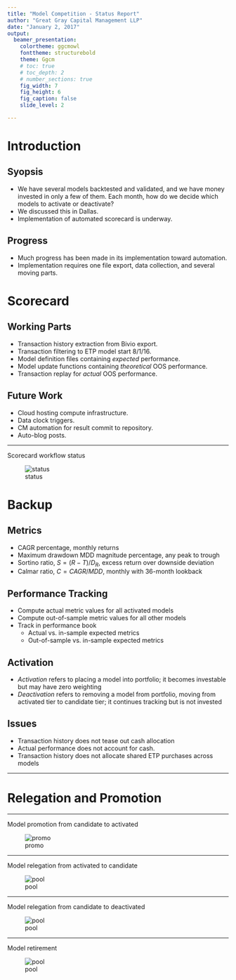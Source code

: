 ```yaml
---
title: "Model Competition - Status Report"
author: "Great Gray Capital Management LLP"
date: "January 2, 2017"
output:
  beamer_presentation:
    colortheme: ggcmowl
    fonttheme: structurebold
    theme: Ggcm
    # toc: true
    # toc_depth: 2
    # number_sections: true
    fig_width: 7
    fig_height: 6
    fig_caption: false
    slide_level: 2

---
```



# Introduction

## Syopsis

* We have several models backtested and validated, and we have money invested
in only a few of them.  Each month, how do we decide which models to
activate or deactivate?   
* We discussed this in Dallas. 
* Implementation of automated scorecard is underway.

## Progress

- Much progress has been made in its implementation toward automation. 
- Implementation requires one file export, data collection, and several moving parts.


# Scorecard

## Working Parts

* Transaction history extraction from Bivio export.
* Transaction filtering to ETP model start 8/1/16.
* Model definition files containing _expected_ performance.
* Model update functions containing _theoretical_ OOS performance.
* Transaction replay for _actual_ OOS performance.

## Future Work

* Cloud hosting compute infrastructure.
* Data clock triggers.
* CM automation for result commit to repository.
* Auto-blog posts.

----

Scorecard workflow status

![status](images/scorecard-status.png)


# Backup

## Metrics

* CAGR percentage, monthly returns
* Maximum drawdown MDD magnitude percentage, any peak to trough
* Sortino ratio, $S = (R-T) / D_R$, excess return over downside deviation
* Calmar ratio, $C = CAGR / MDD$, monthly with 36-month lookback

## Performance Tracking

* Compute actual metric values for all activated models
* Compute out-of-sample metric values for all other models
* Track in performance book
    + Actual vs. in-sample expected metrics
    + Out-of-sample vs. in-sample expected metrics


## Activation

* _Activation_ refers to placing a model into portfolio; it becomes investable but may have zero weighting
* _Deactivation_ refers to removing a model from portfolio, moving from activated tier to candidate tier; it continues tracking but is not invested

## Issues

* Transaction history does not tease out cash allocation
* Actual performance does not account for cash.
* Transaction history does not allocate shared ETP purchases across models


----

# Relegation and Promotion

----

Model promotion from candidate to activated

![promo](images/flow-promo.png)

----

Model relegation from activated to candidate

![pool](images/flow-releg-go.png)


----

Model relegation from candidate to deactivated

![pool](images/flow-releg-or.png)

----

Model retirement

![pool](images/flow-retire.png)


